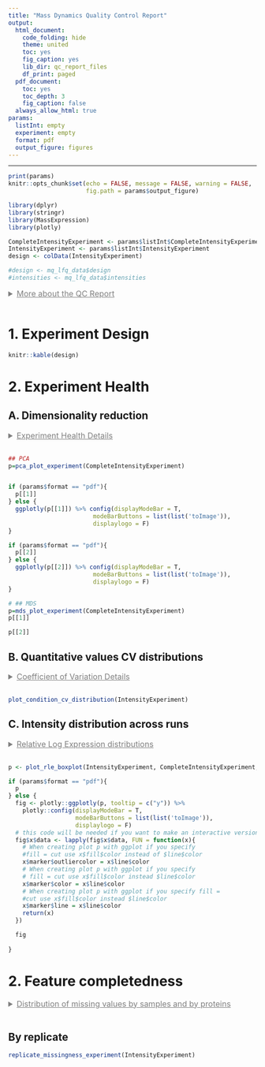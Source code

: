 ```yaml
---
title: "Mass Dynamics Quality Control Report"
output:
  html_document:
    code_folding: hide
    theme: united
    toc: yes
    fig_caption: yes
    lib_dir: qc_report_files
    df_print: paged
  pdf_document:
    toc: yes
    toc_depth: 3
    fig_caption: false
  always_allow_html: true
params:
  listInt: empty
  experiment: empty
  format: pdf
  output_figure: figures
---
```



<style type="text/css">

summary {
  text-decoration: underline;
  font-size: 16px;
  color: grey;
  cursor: pointer;
  margin-bottom: 16px;
}

summary, summary:active {
  border: none;
}

details span {
  margin-top: 8px;
  display: block;
}

#header .btn-group {
  display: none;
}

.main-container {
  max-width: 1400px !important;
}
</style>

--- 

```r
print(params)
knitr::opts_chunk$set(echo = FALSE, message = FALSE, warning = FALSE, 
                      fig.path = params$output_figure)
```

```r
library(dplyr)
library(stringr)
library(MassExpression)
library(plotly)

CompleteIntensityExperiment <- params$listInt$CompleteIntensityExperiment
IntensityExperiment <- params$listInt$IntensityExperiment
design <- colData(IntensityExperiment)

#design <- mq_lfq_data$design
#intensities <- mq_lfq_data$intensities
```


<details>
  <summary>More about the QC Report</summary>
  <span>
    <p>
      This QC Report is designed to help Scientists quickly assess the several aspect of experiment quality, There are 4 categories in the QC report:
    </p>
    <ul>
      <li>Experiment Design</li>
      <li>Experiment Health<li>
      <li>Feature Completeness</li>
      <li>Imputation</li>
    </ul>
  </span>
</details> 


# 1. Experiment Design

```r
knitr::kable(design)
```

# 2. Experiment Health

## A. Dimensionality reduction {.tabset .tabset-fade .tabset-pills}

<details>
  <summary>Experiment Health Details</summary>
  <span>
    <p>The Principal Component Aanalysis (PCA) plot is used to visualise differences between samples that are induced by their intensity profiles. PCA transforms high-dimensional data, like thousands of measured proteins or peptides intensities, into a reduced set of dimensions. The first two dimensions explain the greatest variability between the samples and they are a useful visual tool to confirm known clustering of the samples or to identify potential problems in the data. </p>
    <p>For a healthy experiment we expect:</p>
    <ul>
      <li>Technical Replicates to cluster tightly together.</li>
      <li>Biological Replicates to cluster more than non replicates.</li>
      <li>Clustering of the condition of interest should be visible</li>
    </ul>
    <p> If unexpected clusters occur or replicates don't cluster together it can be due to extra variability introduced by factors such as technical processing, other unexplored biological differences, sample swaps etc... The interpretation and trust in the the differential expression results should take these consideration into a account. If you think that the replicates in the experiment show largely unexpected patterns, it is advisable to request support from an analyst. </p>
    <p>A scree plot shows the amount of variance explained by each dimension extracted by PCA. A high degree of variance in the first few dimensions may suggest large differences between your samples.</p>
  </span>
</details> 

```r
## PCA
p=pca_plot_experiment(CompleteIntensityExperiment)


if (params$format == "pdf"){
  p[[1]]
} else {
  ggplotly(p[[1]]) %>% config(displayModeBar = T, 
                        modeBarButtons = list(list('toImage')),
                        displaylogo = F)
}
```

```r
if (params$format == "pdf"){
  p[[2]]
} else {
  ggplotly(p[[2]]) %>% config(displayModeBar = T, 
                        modeBarButtons = list(list('toImage')),
                        displaylogo = F)
}
```

```r
# ## MDS
p=mds_plot_experiment(CompleteIntensityExperiment)
p[[1]]
```

```r
p[[2]]
```

## B. Quantitative values CV distributions {.tabset .tabset-fade .tabset-pills}

<details>
  <summary>Coefficient of Variation Details</summary>
  <span>
    <p>The Coefficient of Variation (CV) or Relative Standard Deviation, is calculated by the ratio of the standard deviation to the mean. It is used to measure the precision of a measure, in this case protein/peptide intensity. The plot below shows the distribution of the CVs by experimental conditions where each CV is calculated by protein and by experimental condition. The CV is displayed as %CV, which is the percentage of the mean represented by the standard deviation.  </p>
   <p>For a healthy experiment we expect:</p>
    <ul>
      <li>The distribution of the CVs across conditions to be mostly overlapping, e.g. similar modes</li>
      <li>The modes of the CVs not to be too high, ideally not above 50%</li>
    </ul>
    <p>If the distributions show worringly large %CV, this could affect the quality of the differential expression analysis.<p>
  </span>
</details> 

```r
plot_condition_cv_distribution(IntensityExperiment)
```


## C. Intensity distribution across runs {.tabset .tabset-fade .tabset-pills}

<details>
  <summary>Relative Log Expression distributions</summary>
  <span>
    <p>It is useful to inspect the distribution of the Relative Log Expression (RLE) values to identify samples with largely unusual distributions. The RLE values for a protein are obtained by centering intensities to the protein medians, where the median is computed using only available intensities, i.e. non zero values. The RLE is computed on the log-transformed data and after applying normalisation, when required. </p>
   <p>For a healthy experiment we expect:</p>
    <ul>
      <li>The RLE boxplots to have a similar median - centered around zero - across all samples </li>
      <li>The RLE boxplots to have a similar width of the boxes across samples </li>
    </ul>
     <p>If some samples show large deviations from the expected behaviour, it can be symptomatic of problems in the pre-processing of those samples.<p>
  </span>
</details> 


```r

p <- plot_rle_boxplot(IntensityExperiment, CompleteIntensityExperiment, includeImputed = FALSE)

if (params$format == "pdf"){
  p
} else {
  fig <- plotly::ggplotly(p, tooltip = c("y")) %>% 
    plotly::config(displayModeBar = T, 
                   modeBarButtons = list(list('toImage')),
                   displaylogo = F)
  # this code will be needed if you want to make an interactive version
  fig$x$data <- lapply(fig$x$data, FUN = function(x){
    # When creating plot p with ggplot if you specify 
    #fill = cut use x$fill$color instead of $line$color
    x$marker$outliercolor = x$line$color 
    # When creating plot p with ggplot if you specify 
    # fill = cut use x$fill$color instead $line$color
    x$marker$color = x$line$color
    # When creating plot p with ggplot if you specify fill = 
    #cut use x$fill$color instead $line$color
    x$marker$line = x$line$color 
    return(x)
  })

  fig
  
}

```


# 2. Feature completedness {.tabset .tabset-fade .tabset-pills}

<details>
  <summary>Distribution of missing values by samples and by proteins</summary>
  <span>
    <p> The amount of missing values can be affected by the biological condition or by technical factors and it can vary largely between experiments.</p>
   <p>For a healthy experiment we expect:</p>
    <ul>
      <li>The distribution of missing values replicate to be similar across replicates, especially within the same biological conditions</li>
    </ul>
    <p>There isns't a strict threshold to look for in terms of % of missing values. However, an unusually large amount of missingness in one or a few replicates can be sympthomatic of technial problems and should be taken into account when intepreting the final differential expression results.<p>
  </span>
</details> 

## By replicate

```r
replicate_missingness_experiment(IntensityExperiment)
```